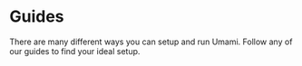 # Guides

There are many different ways you can setup and run Umami. Follow any of our guides to find your ideal setup.
